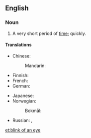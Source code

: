 ==English==

===Noun===
{{head|en|noun|head=[[blink]] of an [[eye]]}}

# {{idiomatic}} A very short period of [[time]]; quickly.

====Translations====
{{trans-top|very short period of time}}
* Chinese:
*: Mandarin: {{t|zh|眨眼|tr=zhǎyǎn|sc=Hani}}
* Finnish: {{t-|fi|silmänräpäys}}
* French: {{t+|fr|clin d'œil|m}}
* German: {{t+|de|Augenblick|m}}
{{trans-mid}}
* Japanese: {{t-|ja|あっという間|tr= あっというま, a-tto iu ma|sc=Jpan}} {{qualifier|the time it takes to say "Ah!"}}
* Norwegian:
*: Bokmål: {{t+|nb|øyeblikk|n}}
* Russian: {{t+|ru|мгновение ока|n|tr=mgnovénije óka|sc=Cyrl}}, {{t+|ru|мгновение|n|tr=mgnovénije|sc=Cyrl}}
{{trans-bottom}}

[[et:blink of an eye]]